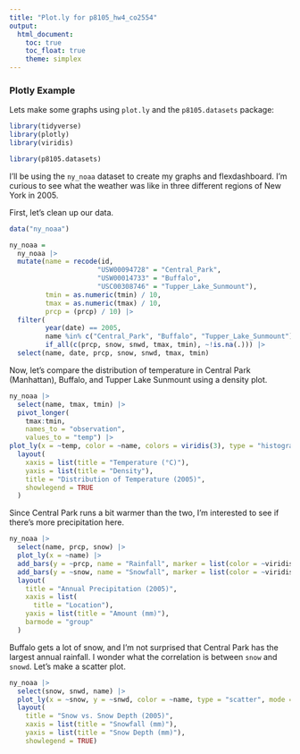 ```yaml
---
title: "Plot.ly for p8105_hw4_co2554"
output: 
  html_document:
    toc: true
    toc_float: true
    theme: simplex
---
```

### Plotly Example

Lets make some graphs using `plot.ly` and the `p8105.datasets` package:

```r
library(tidyverse)
library(plotly)
library(viridis)

library(p8105.datasets)
```

I'll be using the `ny_noaa` dataset to create my graphs and flexdashboard. I'm curious to see what the weather was like in three different regions of New York in 2005.

First, let's clean up our data.
```r
data("ny_noaa")

ny_noaa =
  ny_noaa |>
  mutate(name = recode(id, 
                      "USW00094728" = "Central_Park", 
                      "USW00014733" = "Buffalo",
                      "USC00308746" = "Tupper_Lake_Sunmount"), 
         tmin = as.numeric(tmin) / 10, 
         tmax = as.numeric(tmax) / 10, 
         prcp = (prcp) / 10) |>
  filter(
         year(date) == 2005,
         name %in% c("Central_Park", "Buffalo", "Tupper_Lake_Sunmount"),
         if_all(c(prcp, snow, snwd, tmax, tmin), ~!is.na(.))) |>
  select(name, date, prcp, snow, snwd, tmax, tmin)
```

Now, let's compare the distribution of temperature in Central Park (Manhattan), Buffalo, and Tupper Lake Sunmount using a density plot.

```r
ny_noaa |>
  select(name, tmax, tmin) |> 
  pivot_longer(
    tmax:tmin,
    names_to = "observation",
    values_to = "temp") |> 
plot_ly(x = ~temp, color = ~name, colors = viridis(3), type = "histogram", histnorm = "probability density") |> 
  layout(
    xaxis = list(title = "Temperature (°C)"),
    yaxis = list(title = "Density"),
    title = "Distribution of Temperature (2005)",
    showlegend = TRUE
  )
```

Since Central Park runs a bit warmer than the two, I'm interested to see if there's more precipitation here.

```r
ny_noaa |> 
  select(name, prcp, snow) |> 
  plot_ly(x = ~name) |> 
  add_bars(y = ~prcp, name = "Rainfall", marker = list(color = ~viridisLite::viridis(2)[1])) |> 
  add_bars(y = ~snow, name = "Snowfall", marker = list(color = ~viridisLite::viridis(2)[2])) |> 
  layout(
    title = "Annual Precipitation (2005)",
    xaxis = list(
      title = "Location"),
    yaxis = list(title = "Amount (mm)"),
    barmode = "group"
  )
```

Buffalo gets a lot of snow, and I'm not surprised that Central Park has the largest annual rainfall. I wonder what the correlation is between `snow` and `snowd`. Let's make a scatter plot.


```r
ny_noaa |>
  select(snow, snwd, name) |>
  plot_ly(x = ~snow, y = ~snwd, color = ~name, type = "scatter", mode = "markers", colors = "viridis" ) |>
  layout(
    title = "Snow vs. Snow Depth (2005)",
    xaxis = list(title = "Snowfall (mm)"),
    yaxis = list(title = "Snow Depth (mm)"),
    showlegend = TRUE)

```

